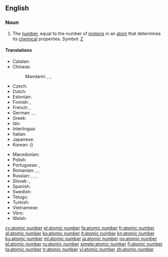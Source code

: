==English==

===Noun===
{{en-noun|head=[[atomic]] [[number]]}}
{{wikipedia}}

# {{context|physics|chemistry|lang=en}} The [[number]], equal to the number of [[proton]]s in an [[atom]] that determines its [[chemical]] properties.  Symbol: [[Z]]

====Translations====
{{trans-top|number of protons}}
* Catalan: {{t|ca|nombre atòmic|m}}
* Chinese:
*: Mandarin: {{t+|cmn|原子序數|sc=Hani}}, {{t|cmn|原子序数|tr=yuánzǐ xùshù|sc=Hani}}, {{t+|cmn|原子序|tr=yuánzǐxù|sc=Hani}}
* Czech: {{t+|cs|atomové číslo|n}}
* Dutch: {{t+|nl|atoomnummer|n}}
* Estonian: {{t|et|aatominumber}}
* Finnish: {{t+|fi|järjestysluku}}, {{t+|fi|atomiluku}}
* French: {{t+|fr|numéro atomique|m}}, {{qualifier|less common}} {{t+|fr|nombre atomique|m}}
* German: {{t+|de|Ordnungszahl|f}}, {{t+|de|Kernladungszahl|f}}, {{t|de|Atomnummer|f}}
* Greek: {{t|el|ατομικός αριθμός}}
* Ido: {{t|io|atomala nombro}}
* Interlingua: {{t|ia|numero atomic}}
* Italian: {{t+|it|numero atomico}}
* Japanese: {{t+|ja|原子番号|tr=げんしばんごう, genshi bangō}}
* Korean: {{t+|ko|원자번호|tr=wonja beonho|sc=Kore}} ({{t+|ko|原子番號|sc=Kore}})
{{trans-mid}}
* Macedonian: {{t|mk|атомски број|m|tr=átomski broj}}
* Polish: {{t+|pl|liczba atomowa|f}}
* Portuguese: {{t+|pt|número atômico}}, {{t+|pt|número atómico}}
* Romanian: {{t+|ro|număr atomic|n}}, {{t|ro|număr de ordine atomic|n}}, {{t|ro|număr de protoni}}
* Russian: {{t|ru|а́томное число́|n|sc=Cyrl}}, {{t+|ru|а́томный но́мер|m|sc=Cyrl}}, {{t|ru|заря́довое число́|c|sc=Cyrl}} {{qualifier|а́томного ядра́}}, {{t+|ru|поря́дковый но́мер|m|sc=Cyrl}} {{qualifier|хими́ческого элеме́нта}}
* Slovak: {{t|sk|atómové číslo|n}}, {{t|sk|protónové číslo|n}}
* Spanish: {{t+|es|número atómico}}
* Swedish: {{t+|sv|atomnummer|n}}
* Telugu: {{t+|te|పరమాణు సంఖ్య|sc=Telu}}
* Turkish: {{t+|tr|atom numarası}}
* Vietnamese: {{t|vi|số nguyên tử}}
* Võro: {{t|vro|aadomarv}}
* Welsh: {{t+|cy|rhif atomig|m}}
{{trans-bottom}}

[[cy:atomic number]]
[[et:atomic number]]
[[fa:atomic number]]
[[fr:atomic number]]
[[gl:atomic number]]
[[ko:atomic number]]
[[it:atomic number]]
[[kn:atomic number]]
[[ku:atomic number]]
[[ml:atomic number]]
[[ja:atomic number]]
[[no:atomic number]]
[[pl:atomic number]]
[[ru:atomic number]]
[[simple:atomic number]]
[[fi:atomic number]]
[[ta:atomic number]]
[[tr:atomic number]]
[[vi:atomic number]]
[[zh:atomic number]]